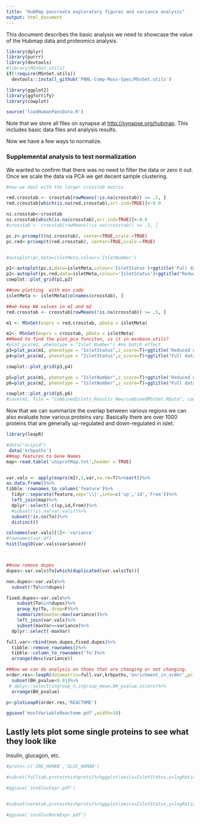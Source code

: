```yaml
---
title: "HubMap pancreata exploratory figures and variance analysis"
output: html_document
---
```


This document describes the basic analysis we need to showcase the value of the Hubmap data and proteomics analysis.

```r
library(dplyr)
library(purrr)
library(devtools)
#library(MSnSet.utils)
if(!require(MSnSet.utils))
  devtools::install_github('PNNL-Comp-Mass-Spec/MSnSet.utils')

library(ggplot2)
library(ggfortify)
library(cowplot)

source('loadHumanPancData.R')

```

Note that we store all files on synapse at [http://synapse.org/hubmap](http://synapse.org/hubmap). This includes basic data files and analysis results.

Now we have a few ways to normalize.

### Supplemental analysis to test normalization

We wanted to confirm that there was no need to filter the data or zero it out. Once we scale the data via PCA we get decent sample clustering.

```r

#now we deal with the larger crosstab matrix

red.crosstab <- crosstab[rowMeans(!is.na(crosstab)) >= .5, ]
red.crosstab[which(is.na(red.crosstab),arr.ind=TRUE)]<-0.0

nz.crosstab<-crosstab
nz.crosstab[which(is.na(crosstab),arr.ind=TRUE)]<-0.0
#crosstab <- crosstab[rowMeans(!is.na(crosstab)) >= .5, ]

pc.z<-prcomp(t(nz.crosstab), center=TRUE,scale.=TRUE)
pc.red<-prcomp(t(red.crosstab), center=TRUE,scale.=TRUE)


#autoplot(pc,data=isletMeta,colour='IsletNumber')

p1<-autoplot(pc.z,data=isletMeta,colour='IsletStatus')+ggtitle('Full data')
p2<-autoplot(pc.red,data=isletMeta,colour='IsletStatus')+ggtitle("Reduced data")
cowplot::plot_grid(p1,p2)

##now plotting  with msn code
isletMeta <- isletMeta[colnames(crosstab), ]

##we keep NA values in m1 and m2
red.crosstab <- crosstab[rowMeans(!is.na(crosstab)) >= .5, ]

m1 <- MSnSet(exprs = red.crosstab, pData = isletMeta)

m2<- MSnSet(exprs = crosstab, pData = isletMeta)
##Need to find the plot_pca funciton, is it in msnbase.utils?
#plot_pca(m1, phenotype = "Islet_Number") #no batch effect
p3=plot_pca(m1, phenotype = "IsletStatus",z_score=T)+ggtitle('Reduced data') #check biplot = T?
p4=plot_pca(m2, phenotype = "IsletStatus",z_score=T)+ggtitle("Full data") #check biplot = T?

cowplot::plot_grid(p3,p4)

p5=plot_pca(m1, phenotype = "IsletNumber",z_score=T)+ggtitle('Reduced data') #check biplot = T?
p6=plot_pca(m2, phenotype = "IsletNumber",z_score=T)+ggtitle("Full data") #check biplot = T?

cowplot::plot_grid(p5,p6)
#save(m1, file = "combinedIslets_Results_New/combinedMSnSet.RData", compress = T)


```


Now that we can summarize the overlap between various regions we can also evaluate how various proteins vary. Basically there are over 1000 proteins that are generally up-regulated and down-regulated in islet. 

```r

library(leapR)

#data("ncipid")
 data('krbpaths')
##map features to Gene Names
map<-read.table('uniprotMap.txt',header = TRUE)


var.vals <- apply(exprs(m2),1,var,na.rm=T)%>%sort()%>%
as.data.frame()%>%
tibble::rownames_to_column('feature')%>%
  tidyr::separate(feature,sep='\\|',into=c('sp','id','From'))%>%
  left_join(map)%>%
  dplyr::select(-c(sp,id,From))%>%
  #subset(!is.na(var.vals))%>%
  subset(!is.na(To))%>%
  distinct()

colnames(var.vals)[1]<-'variance'
#rownames(var.df)
hist(log10(var.vals$variance))



##now remove dupes
dupes<-var.vals$To[which(duplicated(var.vals$To))]

non.dupes<-var.vals%>%
  subset(!To%in%dupes)

fixed.dupes<-var.vals%>%
    subset(To%in%dupes)%>%
    group_by(To,.drop=F)%>%
    summarize(maxVar=max(variance))%>%
    left_join(var.vals)%>%
    subset(maxVar==variance)%>%
  dplyr::select(-maxVar)

full.var<-rbind(non.dupes,fixed.dupes)%>%
  tibble::remove_rownames()%>%
  tibble::column_to_rownames('To')%>%
  arrange(desc(variance))

##Now we can do analysis on thoes that are changing or not changing.
order.res<-leapR(datamatrix=full.var,krbpaths,'enrichment_in_order',primary_columns='variance',minsize=10)%>%
  subset(BH_pvalue<0.01)%>%
 # dplyr::select(ingroup_n,ingroup_mean,BH_pvalue,zscore)%>%
  arrange(BH_pvalue)

p<-plotLeapR(order.res,'REACTOME')

ggsave('mostVariableReactome.pdf',width=10)

```


## Lastly lets plot some single proteins to see what they look like

Insulin, glucagon, etc.

```r

#prots<-c('INS_HUMAN','GLUC_HUMAN')

#subset(fulltab,protein%in%prots)%>%ggplot(aes(x=IsletStatus,y=logRatio,fill=protein))+geom_boxplot()+facet_grid(Xcoord~Ycoord)

#ggsave('insGlucExpr.pdf')


#subset(normtab,protein%in%prots)%>%ggplot(aes(x=IsletStatus,y=logRatio,fill=protein))+geom_boxplot()+facet_grid(Xcoord~Ycoord)

#ggsave('insGlucNormExpr.pdf')

```

